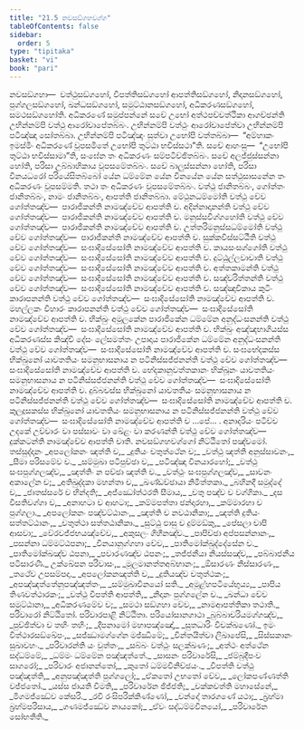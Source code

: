 ```yaml
---
title: "21.5 නවසඞ්ගහවග්ග"
tableOfContents: false
sidebar:
  order: 5
type: "tipitaka"
basket: "vi"
book: "pari"
---
```



<DynamicBreadcrumb />

<Division number="501" book="pari">

<Paragraph number="2434" book="pari">
නවසඞ්ගහා—  වත්ථුසඞ්ගහෝ, විපත්තිසඞ්ගහෝ ආපත්තිසඞ්ගහෝ, නිදානසඞ්ගහෝ, පුග්ගලසඞ්ගහෝ, ඛන්ධසඞ්ගහෝ, සමුට්ඨානසඞ්ගහෝ, අධිකරණසඞ්ගහෝ, සමථසඞ්ගහෝති.
</Paragraph>

<Paragraph number="2435" book="pari">
අධිකරණේ සමුප්පන්නේ සචේ උභෝ අත්ථපච්චත්ථිකා ආගච්ඡන්ති උභින්නම්පි වත්ථු ආරෝචාපේතබ්බං. උභින්නම්පි වත්ථුං ආරෝචාපේත්වා උභින්නම්පි පටිඤ්ඤා සෝතබ්බා. උභින්නම්පි පටිඤ්ඤං සුත්වා උභෝපි වත්තබ්බා—  “අම්හාකං ඉමස්මිං අධිකරණේ වූපසමිතේ උභෝපි තුට්ඨා භවිස්සථා”ති. සචේ ආහංසු—  “උභෝපි තුට්ඨා භවිස්සාමා”ති, සංඝේන තං අධිකරණං සම්පටිච්ඡිතබ්බං. සචේ අලජ්ජුස්සන්නා හෝති, පරිසා උබ්බාහිකාය වූපසමේතබ්බං. සචේ බාලුස්සන්නා හෝති, පරිසා විනයධරෝ පරියේසිතබ්බෝ යේන ධම්මේන යේන විනයේන යේන සත්ථුසාසනේන තං අධිකරණං වූපසම්මති. තථා තං අධිකරණං වූපසමේතබ්බං.
</Paragraph>

<Paragraph number="2436" book="pari">
වත්ථු ජානිතබ්බං, ගෝත්තං ජානිතබ්බං, නාමං ජානිතබ්බං, ආපත්ති ජානිතබ්බා.
</Paragraph>

<Paragraph number="2437" book="pari">
මේථුනධම්මෝති වත්ථු චේව ගෝත්තඤ්ච—  පාරාජිකන්ති නාමඤ්චේව ආපත්ති ච.
</Paragraph>

<Paragraph number="2438" book="pari">
අදින්නාදානන්ති වත්ථු චේව ගෝත්තඤ්ච—  පාරාජිකන්ති නාමඤ්චේව ආපත්ති ච.
</Paragraph>

<Paragraph number="2439" book="pari">
මනුස්සවිග්ගහෝති වත්ථු චේව ගෝත්තඤ්ච—  පාරාජිකන්ති නාමඤ්චේව ආපත්ති ච.
</Paragraph>

<Paragraph number="2440" book="pari">
උත්තරිමනුස්සධම්මෝති වත්ථු චේව ගෝත්තඤ්ච—  පාරාජිකන්ති නාමඤ්චේව ආපත්ති ච.
</Paragraph>

<Paragraph number="2441" book="pari">
සුක්කවිස්සට්ඨීති වත්ථු චේව ගෝත්තඤ්ච—  සංඝාදිසේසෝති නාමඤ්චේව ආපත්ති ච.
</Paragraph>

<Paragraph number="2442" book="pari">
කායසංසග්ගෝති වත්ථු චේව ගෝත්තඤ්ච—  සංඝාදිසේසෝති නාමඤ්චේව ආපත්ති ච.
</Paragraph>

<Paragraph number="2443" book="pari">
දුට්ඨුල්ලවාචාති වත්ථු චේව ගෝත්තඤ්ච—  සංඝාදිසේසෝති නාමඤ්චේව ආපත්ති ච.
</Paragraph>

<Paragraph number="2444" book="pari">
අත්තකාමන්ති වත්ථු චේව ගෝත්තඤ්ච—  සංඝාදිසේසෝති නාමඤ්චේව ආපත්ති ච.
</Paragraph>

<Paragraph number="2445" book="pari">
සඤ්චරිත්තන්ති වත්ථු චේව ගෝත්තඤ්ච—  සංඝාදිසේසෝති නාමඤ්චේව ආපත්ති ච.
</Paragraph>

<Paragraph number="2446" book="pari">
සඤ්ඤාචිකාය කුටිං කාරාපනන්ති වත්ථු චේව ගෝත්තඤ්ච—  සංඝාදිසේසෝති නාමඤ්චේව ආපත්ති ච.
</Paragraph>

<Paragraph number="2447" book="pari">
මහල්ලකං විහාරං කාරාපනන්ති වත්ථු චේව ගෝත්තඤ්ච—  සංඝාදිසේසෝති නාමඤ්චේව ආපත්ති ච.
</Paragraph>

<Paragraph number="2448" book="pari">
භික්ඛුං අමූලකේන පාරාජිකේන ධම්මේන අනුද්ධංසනන්ති වත්ථු චේව ගෝත්තඤ්ච—  සංඝාදිසේසෝති නාමඤ්චේව ආපත්ති ච.
</Paragraph>

<Paragraph number="2449" book="pari">
භික්ඛුං අඤ්ඤභාගියස්ස අධිකරණස්ස කිඤ්චි දේසං ලේසමත්තං උපාදාය පාරාජිකේන ධම්මේන අනුද්ධංසනන්ති වත්ථු චේව ගෝත්තඤ්ච—  සංඝාදිසේසෝති නාමඤ්චේව ආපත්ති ච.
</Paragraph>

<Paragraph number="2450" book="pari">
සංඝභේදකස්ස භික්ඛුනෝ යාවතතියං සමනුභාසනාය න පටිනිස්සජ්ජනන්ති වත්ථු චේව ගෝත්තඤ්ච—  සංඝාදිසේසෝති නාමඤ්චේව ආපත්ති ච.
</Paragraph>

<Paragraph number="2451" book="pari">
භේදකානුවත්තකානං භික්ඛූනං යාවතතියං සමනුභාසනාය න පටිනිස්සජ්ජනන්ති වත්ථු චේව ගෝත්තඤ්ච—  සංඝාදිසේසෝති නාමඤ්චේව ආපත්ති ච.
</Paragraph>

<Paragraph number="2452" book="pari">
දුබ්බචස්ස භික්ඛුනෝ යාවතතියං සමනුභාසනාය න පටිනිස්සජ්ජනන්ති වත්ථු චේව ගෝත්තඤ්ච—  සංඝාදිසේසෝති නාමඤ්චේව ආපත්ති ච.
</Paragraph>

<Paragraph number="2453" book="pari">
කුලදූසකස්ස භික්ඛුනෝ යාවතතියං සමනුභාසනාය න පටිනිස්සජ්ජනන්ති වත්ථු චේව ගෝත්තඤ්ච—  සංඝාදිසේසෝති නාමඤ්චේව ආපත්ති ච …පේ… .
</Paragraph>

<Paragraph number="2454" book="pari">
අනාදරියං පටිච්ච උදකේ උච්චාරං වා පස්සාවං වා ඛේළං වා කරණන්ති වත්ථු චේව ගෝත්තඤ්ච—  දුක්කටන්ති නාමඤ්චේව ආපත්ති චාති.

</Paragraph>
</Division>

<Paragraph number="2455" type="center" book="pari">
නවසඞ්ගහවග්ගෝ නිට්ඨිතෝ පඤ්චමෝ.



</Paragraph>

<Paragraph number="2456" type="center" book="pari">
තස්සුද්දානං


</Paragraph>

<Paragraph number="2457" type="verses" book="pari">
_අපලෝකනං ඤත්ති ච,_  
_දුතියං චතුත්ථේන ච;_  
_වත්ථු ඤත්ති අනුස්සාවනං,_  
_සීමා පරිසමේව ච._  

</Paragraph>

<Paragraph number="2458" type="verses" book="pari">
_සම්මුඛා පටිපුච්ඡා ච,_  
_පටිඤ්ඤා විනයාරහෝ;_  
_වත්ථු සංඝපුග්ගලඤ්ච,_  
_ඤත්තිං න පච්ඡා ඤත්ති ච._  

</Paragraph>

<Paragraph number="2459" type="verses" book="pari">
_වත්ථුං සංඝපුග්ගලඤ්ච,_  
_සාවනං අකාලේන ච;_  
_අතිඛුද්දකා මහන්තා ච,_  
_ඛණ්ඩච්ඡායා නිමිත්තකා._  

</Paragraph>

<Paragraph number="2460" type="verses" book="pari">
_බහිනදී සමුද්දේ ච,_  
_ජාතස්සරේ ච භින්දති;_  
_අජ්ඣෝත්ථරති සීමාය,_  
_චතු පඤ්ච ච වග්ගිකා._  

</Paragraph>

<Paragraph number="2461" type="verses" book="pari">
_දස වීසතිවග්ගා ච,_  
_අනාහටා ච ආහටා;_  
_කම්මපත්තා ඡන්දාරහා,_  
_කම්මාරහා ච පුග්ගලා._  

</Paragraph>

<Paragraph number="2462" type="verses" book="pari">
_අපලෝකනං පඤ්චට්ඨානං,_  
_ඤත්ති ච නවඨානිකා;_  
_ඤත්ති දුතියං සත්තට්ඨානං,_  
_චතුත්ථා සත්තඨානිකා._  

</Paragraph>

<Paragraph number="2463" type="verses" book="pari">
_සුට්ඨු ඵාසු ච දුම්මඞ්කු,_  
_පේසලා චාපි ආසවා;_  
_වේරවජ්ජභයඤ්චේව,_  
_අකුසලං ගිහීනඤ්ච._  

</Paragraph>

<Paragraph number="2464" type="verses" book="pari">
_පාපිච්ඡා අප්පසන්නානං,_  
_පසන්නා ධම්මට්ඨපනා;_  
_විනයානුග්ගහා චේව,_  
_පාතිමෝක්ඛුද්දේසේන ච._  

</Paragraph>

<Paragraph number="2465" type="verses" book="pari">
_පාතිමෝක්ඛඤ්ච ඨපනා,_  
_පවාරණඤ්ච ඨපනං;_  
_තජ්ජනීයා නියස්සඤ්ච,_  
_පබ්බාජනීය පටිසාරණී._  

</Paragraph>

<Paragraph number="2466" type="verses" book="pari">
උක්ඛේපන පරිවාසං,_  
_මූලමානත්තඅබ්භානං;_  
_ඕසාරණං නිස්සාරණං,_  
_තථේව උපසම්පදා._  

</Paragraph>

<Paragraph number="2467" type="verses" book="pari">
_අපලෝකනඤත්ති ච,_  
_දුතියඤ්ච චතුත්ථකං;_  
_අපඤ්ඤත්තේනුපඤ්ඤත්තං,_  
_සම්මුඛාවිනයෝ සති._  

</Paragraph>

<Paragraph number="2468" type="verses" book="pari">
_අමූළ්හපටියේභුය්‍ය,_  
_පාපිය තිණවත්ථාරකං;_  
_වත්ථු විපත්ති ආපත්ති,_  
_නිදානං පුග්ගලේන ච._  

</Paragraph>

<Paragraph number="2469" type="verses" book="pari">
_ඛන්ධා චේව සමුට්ඨානා,_  
_අධිකරණමේව ච;_  
_සමථා සඞ්ගහා චේව,_  
_නාමආපත්තිකා තථාති._  


</Paragraph>

<Paragraph number="2470" type="center" book="pari">
පරිවාරෝ නිට්ඨිතෝ.



</Paragraph>

<Paragraph number="2471" type="center" book="pari">
පරිවාරපාළි නිට්ඨිතා.



</Paragraph>

<Paragraph number="2472" type="center" book="pari">
පරියෝසානගාථා


</Paragraph>

<Paragraph number="2473" type="verses" book="pari">
_බුබ්බාචරියමග්ගඤ්ච,_  
_පුච්ඡිත්වා ච තහිං තහිං;_  
_දීපනාමෝ මහාපඤ්ඤෝ,_  
_සුතධාරිං විචක්ඛණෝ._  

</Paragraph>

<Paragraph number="2474" type="verses" book="pari">
ඉමං විත්ථාරසඞ්ඛේපං,_  
_සජ්ඣාමග්ගේන මජ්ඣිමේ;_  
_චින්තයිත්වා ලිඛාපේසි,_  
_සිස්සකානං සුඛාවහං._  

</Paragraph>

<Paragraph number="2475" type="verses" book="pari">
_පරිවාරන්ති යං වුත්තං,_  
_සබ්බං වත්ථුං සලක්ඛණං;_  
_අත්ථං අත්ථේන සද්ධම්මේ,_  
_ධම්මං ධම්මේන පඤ්ඤත්තේ._  

</Paragraph>

<Paragraph number="2476" type="verses" book="pari">
_සාසනං පරිවාරේසි,_  
_ජම්බුදීපංව සාගරෝ;_  
_පරිවාරං අජානන්තෝ,_  
_කුතෝ ධම්මවිනිච්ඡයං._  

</Paragraph>

<Paragraph number="2477" type="verses" book="pari">
_විපත්ති වත්ථු පඤ්ඤත්ති,_  
_අනුපඤ්ඤත්ති පුග්ගලෝ;_  
_ඒකතෝ උභතෝ චේව,_  
_ලෝකපණ්ණත්ති වජ්ජතෝ._  

</Paragraph>

<Paragraph number="2478" type="verses" book="pari">
_යස්ස ජායති විමති,_  
_පරිවාරේන ඡිජ්ජති;_  
_චක්කවත්ති මහාසේනේ,_  
_මිගමජ්ඣේව කේසරි._  

</Paragraph>

<Paragraph number="2479" type="verses" book="pari">
_රවි රංසිපරික්කිණ්ණෝ,_  
_චන්දෝ තාරගණේ යථා;_  
_බ්‍රහ්මා බ්‍රහ්මපරිසාය,_  
_ගණමජ්ඣේව නායකෝ;_  
_ඒවං සද්ධම්මවිනයෝ,_  
_පරිවාරේන සෝභතීති._
</Paragraph>